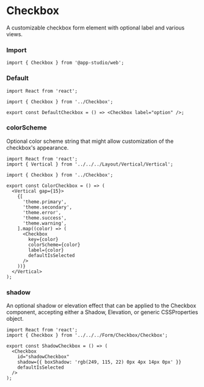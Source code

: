 # Checkbox

A customizable checkbox form element with optional label and various views.

### **Import**
  ```tsx
  import { Checkbox } from '@app-studio/web';
  ```

### **Default**
```tsx
import React from 'react';

import { Checkbox } from '../Checkbox';

export const DefaultCheckbox = () => <Checkbox label="option" />;

```

### **colorScheme**
Optional color scheme string that might allow customization of the checkbox's appearance.

```tsx
import React from 'react';
import { Vertical } from '../../../Layout/Vertical/Vertical';

import { Checkbox } from '../Checkbox';

export const ColorCheckbox = () => (
  <Vertical gap={15}>
    {[
      'theme.primary',
      'theme.secondary',
      'theme.error',
      'theme.success',
      'theme.warning',
    ].map((color) => (
      <Checkbox
        key={color}
        colorScheme={color}
        label={color}
        defaultIsSelected
      />
    ))}
  </Vertical>
);

```

### **shadow**
An optional shadow or elevation effect that can be applied to the Checkbox component, accepting either a Shadow, Elevation, or generic CSSProperties object.

```tsx
import React from 'react';
import { Checkbox } from '../../../Form/Checkbox/Checkbox';

export const ShadowCheckbox = () => (
  <Checkbox
    id="shadowCheckbox"
    shadow={{ boxShadow: 'rgb(249, 115, 22) 0px 4px 14px 0px' }}
    defaultIsSelected
  />
);

```

